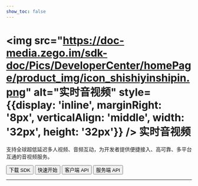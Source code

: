 ```yaml
---
show_toc: false
---
```


# <img src="https://doc-media.zego.im/sdk-doc/Pics/DeveloperCenter/homePage/product_img/icon_shishiyinshipin.png" alt="实时音视频" style={{display: 'inline', marginRight: '8px', verticalAlign: 'middle', width: '32px', height: '32px'}} /> 实时音视频

支持全球超低延迟多人视频、音频互动，为开发者提供便捷接入、高可靠、多平台互通的音视频服务。

<Button primary-color="NavyBlue" target="_blank" href="./../client-sdk/download-sdk.mdx">下载 SDK</Button>
<Button primary-color="NavyBlue" target="_blank" href="./../quick-start/implementing-video-call.mdx">快速开始</Button>
<Button primary-color="NavyBlue" target="_blank" href="/real-time-voice-video-api/overview">客户端 API</Button>
<Button primary-color="NavyBlue" target="_blank" href="/real-time-video-server/api-reference/overview">服务端 API</Button>

---

<Steps titleSite="h3">
  <Step title="产品介绍" icon="https://doc-media.zego.im/sdk-doc/Pics/Express/overview_catalog/icon_documentation_jianjie.png">
    <FeatureList
      features={        [
                {
                        "title": "概述",
                        "link": "/real-time-video-linux-cpp/introduction/overview"
                },
                {
                        "title": "产品功能",
                        "link": "/real-time-video-linux-cpp/introduction/product-feature-list"
                },
                {
                        "title": "实时音视频价格说明",
                        "link": "/real-time-video-linux-cpp/introduction/pricing/rtc"
                },
                {
                        "title": "服务端混流价格说明",
                        "link": "/real-time-video-linux-cpp/introduction/pricing/server-side-stream-mixing"
                },
                {
                        "title": "CDN 直播价格说明",
                        "link": "/real-time-video-linux-cpp/introduction/pricing/cdn-live-streaming"
                },
                {
                        "title": "实时音视频 SDK 与实时语音 SDK 差异",
                        "link": "/real-time-video-linux-cpp/introduction/difference-between-audio-and-video-sdk"
                }
        ]}
    />
  </Step>
  <Step title="快速开始" icon="https://doc-media.zego.im/sdk-doc/Pics/Express/overview_catalog/icon_documentation_kuaisukaishi.png">
    <FeatureList
      features={        [
                {
                        "title": "跑通示例源码",
                        "link": "/real-time-video-linux-cpp/quick-start/run-example-code"
                },
                {
                        "title": "集成 SDK",
                        "link": "/real-time-video-linux-cpp/quick-start/integrating-sdk"
                },
                {
                        "title": "实现视频通话",
                        "link": "/real-time-video-linux-cpp/quick-start/implementing-video-call"
                },
                {
                        "title": "场景化音视频配置",
                        "link": "/real-time-video-linux-cpp/quick-start/scenario-based-audio-video-configuration"
                }
        ]}
    />
  </Step>
  <Step title="通信能力" icon="https://doc-media.zego.im/sdk-doc/Pics/Express/overview_catalog/icon_documentation_tongxun.png">
    <FeatureList
      type="基础"
      features={        [
                {
                        "title": "使用 Token 鉴权",
                        "link": "/real-time-video-linux-cpp/communication/using-token-authentication"
                },
                {
                        "title": "通话质量监测",
                        "link": "/real-time-video-linux-cpp/communication/monitor-stream-quality"
                },
                {
                        "title": "网络测速",
                        "link": "/real-time-video-linux-cpp/communication/testing-network"
                }
        ]}
    />
    <br/>
    <FeatureList
      type="进阶"
      features={        [
                {
                        "title": "多源采集",
                        "link": "/real-time-video-linux-cpp/communication/multi-source-capture"
                },
                {
                        "title": "媒体补充增强信息（SEI）",
                        "link": "/real-time-video-linux-cpp/communication/sei"
                },
                {
                        "title": "流量控制",
                        "link": "/real-time-video-linux-cpp/communication/traffic-control"
                },
                {
                        "title": "云代理",
                        "link": "/real-time-video-linux-cpp/communication/cloud-proxy"
                }
        ]}
    />
  </Step>
  <Step title="房间能力" icon="https://doc-media.zego.im/sdk-doc/Pics/Express/overview_catalog/icon_documentation_fangjian.png">
    <FeatureList
      type="基础"
      features={        [
                {
                        "title": "实时消息与信令",
                        "link": "/real-time-video-linux-cpp/room/messaging-and-signaling"
                }
        ]}
    />
    <br/>
    <FeatureList
      type="进阶"
      features={        [
                {
                        "title": "登录多房间",
                        "link": "/real-time-video-linux-cpp/room/multi-room-login"
                }
        ]}
    />
  </Step>
  <Step title="音频能力" icon="https://doc-media.zego.im/sdk-doc/Pics/Express/overview_catalog/icon_documentation_yinpin.png">
    <FeatureList
      type="基础"
      features={        [
                {
                        "title": "音量变化与音频频谱",
                        "link": "/real-time-video-linux-cpp/audio/sound-level-spectrum"
                },
                {
                        "title": "耳返与声道设置",
                        "link": "/real-time-video-linux-cpp/audio/headphone-monitor"
                },
                {
                        "title": "变声/混响/立体声",
                        "link": "/real-time-video-linux-cpp/audio/audio-effects"
                }
        ]}
    />
    <br/>
    <FeatureList
      type="进阶"
      features={        [
                {
                        "title": "混音",
                        "link": "/real-time-video-linux-cpp/audio/audio-aux"
                },
                {
                        "title": "场景化 AI 降噪",
                        "link": "/real-time-video-linux-cpp/audio/scenario-based-ai-noise-reduction"
                },
                {
                        "title": "自定义音频采集与渲染",
                        "link": "/real-time-video-linux-cpp/audio/custom-audio-capture-and-rendering"
                },
                {
                        "title": "自定义音频处理",
                        "link": "/real-time-video-linux-cpp/audio/custom-audio-processing"
                },
                {
                        "title": "原始音频数据获取",
                        "link": "/real-time-video-linux-cpp/audio/get-audio-raw-data"
                }
        ]}
    />
  </Step>
  <Step title="视频能力" icon="https://doc-media.zego.im/sdk-doc/Pics/Express/overview_catalog/icon_documentation_shipin.png">
    <FeatureList
      type="基础"
      features={        [
                {
                        "title": "常用视频配置",
                        "link": "/real-time-video-linux-cpp/video/common-video-configuration"
                },
                {
                        "title": "设置视频属性",
                        "link": "/real-time-video-linux-cpp/video/video-attributes"
                },
                {
                        "title": "屏幕共享",
                        "link": "/real-time-video-linux-cpp/video/screen-sharing"
                }
        ]}
    />
    <br/>
    <FeatureList
      type="进阶"
      features={        [
                {
                        "title": "设置视频编码方式",
                        "link": "/real-time-video-linux-cpp/video/set-video-encoding"
                },
                {
                        "title": "自定义视频采集",
                        "link": "/real-time-video-linux-cpp/video/custom-video-capture"
                },
                {
                        "title": "自定义视频渲染",
                        "link": "/real-time-video-linux-cpp/video/custom-video-rendering"
                },
                {
                        "title": "视频大小流和分层编码",
                        "link": "/real-time-video-linux-cpp/video/small-large-video-stream-and-layered-encoding"
                }
        ]}
    />
  </Step>
  <Step title="直播能力" icon="https://doc-media.zego.im/sdk-doc/Pics/Express/overview_catalog/icon_documentation_zhibo.png">
    <FeatureList
      type="基础"
      features={        [
                {
                        "title": "使用 CDN 直播",
                        "link": "/real-time-video-linux-cpp/live-streaming/using-cdn-for-live-streaming"
                },
                {
                        "title": "CDN 推流鉴权",
                        "link": "/real-time-video-linux-cpp/live-streaming/cdn-stream-publishing-authentication"
                },
                {
                        "title": "通过 URL 拉流",
                        "link": "/real-time-video-linux-cpp/live-streaming/playing-stream-by-url"
                }
        ]}
    />
    <br/>
    <FeatureList
      type="进阶"
      features={        [
                {
                        "title": "直推 CDN",
                        "link": "/real-time-video-linux-cpp/live-streaming/direct-to-cdn"
                },
                {
                        "title": "单流转码",
                        "link": "/real-time-video-linux-cpp/live-streaming/single-stream-transcoding"
                }
        ]}
    />
    <br/>
    <FeatureList
      type="特色"
      features={        [
                {
                        "title": "超低延迟直播",
                        "link": "/real-time-video-linux-cpp/live-streaming/low-latency-live-streaming",
                        "tag": "特色",
                        "tag_color": "red"
                }
        ]}
    />
  </Step>
  <Step title="其他能力" icon="https://doc-media.zego.im/sdk-doc/Pics/Express/overview_catalog/icon_documentation_xiaoxi_2.png">
    <FeatureList
      type="基础"
      features={        [
                {
                        "title": "媒体播放器",
                        "link": "/real-time-video-linux-cpp/other/media-player"
                },
                {
                        "title": "音效文件播放器",
                        "link": "/real-time-video-linux-cpp/other/audio-effect-player"
                }
        ]}
    />
  </Step>
  <Step title="最佳实践" icon="https://doc-media.zego.im/sdk-doc/Pics/Express/overview_catalog/icon_documentation_zuijiashijian.png">
    <FeatureList
      features={        [
                {
                        "title": "限制说明",
                        "link": "/real-time-video-linux-cpp/best-practice/restrictions"
                },
                {
                        "title": "从 CDN 拉流切换到连麦场景",
                        "link": "/real-time-video-linux-cpp/best-practice/switch-cdn-to-rtc"
                },
                {
                        "title": "秀场直播秒开方案",
                        "link": "/real-time-video-linux-cpp/best-practice/instant-startup-solution"
                }
        ]}
    />
  </Step>
  <Step title="参考文档" icon="https://doc-media.zego.im/sdk-doc/Pics/Express/overview_catalog/icon_documentation_cankaowendang.png">
    <FeatureList
      features={      [
            {
                  "title": "客户端 API",
                  "link": "/real-time-voice-video-api/overview"
            },
            {
                  "title": "服务端 API",
                  "link": "/real-time-video-server/api-reference/overview"
            },
            {
                  "title": "常见错误码",
                  "link": "/real-time-video-linux-cpp/client-sdk/error-code"
            },
            {
                  "title": "常见问题",
                  "link": "/faq/overview"
            }
      ]}
    />
  </Step>
</Steps>
